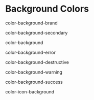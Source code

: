 
<Meta title="Fundamentals/Colors/Background" />

<style>
  {`
    .subheading {
      --mediumdark: '#999999';
      font-weight: 900;
      font-size: 13px;
      color: #999;
      letter-spacing: 6px;
      line-height: 24px;
      text-transform: uppercase;
      margin-bottom: 12px;
      margin-top: 40px;
    }

    .link-list {
      display: grid;
      grid-template-columns: 1fr;
      grid-template-rows: 1fr 1fr;
      row-gap: 10px;
    }

    @media (min-width: 620px) {
      .link-list {
        row-gap: 20px;
        column-gap: 20px;
        grid-template-columns: 1fr 1fr;
      }
    }

    @media all and (-ms-high-contrast:none) {
    .link-list {
        display: -ms-grid;
        -ms-grid-columns: 1fr 1fr;
        -ms-grid-rows: 1fr 1fr;
      }
    }

    .link-item {
      display: block;
      padding: 20px 30px 20px 15px;
      border: 1px solid #00000010;
      border-radius: 5px;
      transition: background 150ms ease-out, border 150ms ease-out, transform 150ms ease-out;
      color: #333333;
      display: flex;
      align-items: flex-start;
    }

    .link-item:hover {
      border-color: #1EA7FD50;
      transform: translate3d(0, -3px, 0);
      box-shadow: rgba(0, 0, 0, 0.08) 0 3px 10px 0;
    }

    .link-item:active {
      border-color: #1EA7FD;
      transform: translate3d(0, 0, 0);
    }

    .link-item strong {
      font-weight: 700;
      display: block;
      margin-bottom: 2px;
    }

    .link-item img {
      height: 40px;
      width: 40px;
      margin-right: 15px;
      flex: none;
    }

    .link-item span {
      font-size: 14px;
      line-height: 20px;
    }

    .tip {
      display: inline-block;
      border-radius: 1em;
      font-size: 11px;
      line-height: 12px;
      font-weight: 700;
      background: #E7FDD8;
      color: #66BF3C;
      padding: 4px 12px;
      margin-right: 10px;
      vertical-align: top;
    }

    .tip-wrapper {
      font-size: 13px;
      line-height: 20px;
      margin-top: 40px;
      margin-bottom: 40px;
    }

    .tip-wrapper code {
      font-size: 12px;
      display: inline-block;
    }
  `}
</style>

# Background Colors

<belo-stack gap="32px">

  <belo-header size="2">color-background-brand</belo-header>  
  <belo-flex gap="32px">
    <belo-storybook-color-box target-color="#FF385C" color="#FFFFFF" BoxTitle="AA 3.51" subtitle="default" />
    <belo-storybook-color-box target-color="#FFFFFF" color="#000000" BoxTitle="AA 3.51" subtitle="white" border />
    <belo-storybook-color-box target-color="#000000" color="#FFFFFF" BoxTitle="AAA" subtitle="black" />
  </belo-flex>

  <belo-header size="2">color-background-secondary</belo-header>  
  <belo-flex gap="32px">
    <belo-storybook-color-box target-color="#D70466" color="#FFFFFF" BoxTitle="AA 5.12" subtitle="default" />
    <belo-storybook-color-box target-color="#AA018B" color="#FFFFFF" BoxTitle="AA 6.8" subtitle="magenta" />
    <belo-storybook-color-box target-color="#410AA8" color="#FFFFFF" BoxTitle="AAA" subtitle="violet" />
  </belo-flex>

  <belo-header size="2">color-background</belo-header>  
  <belo-flex gap="32px" wrap="wrap">
    <belo-storybook-color-box target-color="#F7F7F7" color="#000000" BoxTitle="AAA" subtitle="gray-25" />
    <belo-storybook-color-box target-color="#EBEBEB" color="#000000" BoxTitle="AAA" subtitle="gray-50" />
    <belo-storybook-color-box target-color="#DDDDDD" color="#000000" BoxTitle="AAA" subtitle="gray-100" />
    <belo-storybook-color-box target-color="#B0B0B0" color="#000000" BoxTitle="AAA" subtitle="gray-200" />
    <belo-storybook-color-box target-color="#717171" color="#FFFFFF" BoxTitle="AA 4.88" subtitle="gray-300" />
    <belo-storybook-color-box target-color="#222222" color="#FFFFFF" BoxTitle="AAA" subtitle="gray-400" />
  </belo-flex>

  <belo-header size="2">color-background-error</belo-header>  
  <belo-flex gap="32px" wrap="wrap">
    <belo-storybook-color-box target-color="#C13515" color="#FFFFFF" BoxTitle="AA 5.54" subtitle="default" />
    <belo-storybook-color-box target-color="#FEF8F6" color="#000000" BoxTitle="AAA" subtitle="highlight" />
  </belo-flex>
    
  <belo-header size="2">color-background-destructive</belo-header>  
  <belo-flex gap="32px" wrap="wrap">
    <belo-storybook-color-box target-color="#C13515" color="#FFFFFF" BoxTitle="AA 5.54" subtitle="unlisted" />
  </belo-flex>

  <belo-header size="2">color-background-warning</belo-header>  
  <belo-flex gap="32px" wrap="wrap">
    <belo-storybook-color-box target-color="#E07912" color="#000000" BoxTitle="AA 5.23" subtitle="default" />
  </belo-flex>

  <belo-header size="2">color-background-success</belo-header>  
  <belo-flex gap="32px" wrap="wrap">
    <belo-storybook-color-box target-color="#008A05" color="#FFFFFF" BoxTitle="AA 4.52" subtitle="success" />
  </belo-flex>

  <belo-header size="2">color-icon-background</belo-header>  
  <belo-flex gap="32px" wrap="wrap">
    <belo-storybook-color-box target-color="#222222" color="#FFFFFF" BoxTitle="AAA" subtitle="default" />
  </belo-flex>

</belo-stack>
